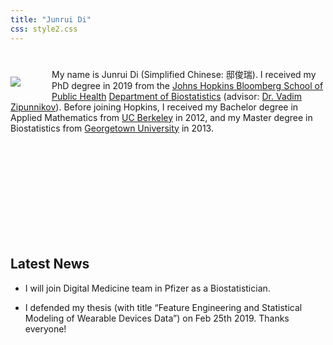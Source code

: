 ```yaml
---
title: "Junrui Di"
css: style2.css
---
```

#

#
<link rel="stylesheet" href="academicons/css/academicons.min.css"/>

<script>
  (function(i,s,o,g,r,a,m){i['GoogleAnalyticsObject']=r;i[r]=i[r]||function(){
  (i[r].q=i[r].q||[]).push(arguments)},i[r].l=1*new Date();a=s.createElement(o),
  m=s.getElementsByTagName(o)[0];a.async=1;a.src=g;m.parentNode.insertBefore(a,m)
  })(window,document,'script','https://www.google-analytics.com/analytics.js','ga');

  ga('create', 'UA-99094202-1', 'auto');
  ga('send', 'pageview');

</script>

<div style="float:left;margin:0px 50px 0px 0px">
![](./files/photo1.jpg)
</div>
My name is Junrui Di (Simplified Chinese: 邸俊瑞). I received my PhD degree in 2019 from the [Johns Hopkins Bloomberg School of Public Health](http://www.jhsph.edu/) [Department of Biostatistics](http://www.jhsph.edu/departments/biostatistics/) (advisor: [Dr. Vadim Zipunnikov](http://www.biostat.jhsph.edu/~vzipunni/)). Before joining Hopkins, I received my Bachelor degree in Applied Mathematics from [UC Berkeley](https://math.berkeley.edu/) in 2012, and my Master degree in Biostatistics from [Georgetown University](https://biostatistics.georgetown.edu/) in 2013. 



<br>
<br>
<br>
<br>
<br>
<br>
<br>
<br>
<br>


## Latest News
- I will join Digital Medicine team in Pfizer as a Biostatistician.

- I defended my thesis (with title "Feature Engineering and Statistical Modeling of Wearable Devices Data") on Feb 25th 2019. Thanks everyone!






